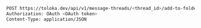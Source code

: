 ```bash
POST https://toloka.dev/api/v1/message-threads/<thread_id>/add-to-folders
Authorization: OAuth <OAuth token>
Content-Type: application/JSON
```